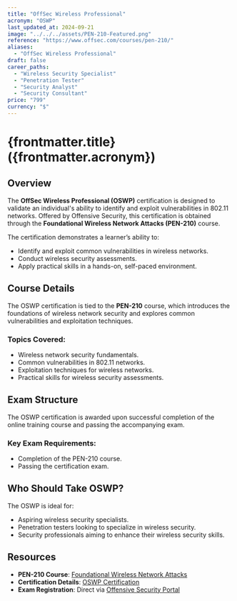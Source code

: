```yaml
---
title: "OffSec Wireless Professional"
acronym: "OSWP"
last_updated_at: 2024-09-21
image: "../../../assets/PEN-210-Featured.png"
reference: "https://www.offsec.com/courses/pen-210/"
aliases:
  - "OffSec Wireless Professional"
draft: false
career_paths:
  - "Wireless Security Specialist"
  - "Penetration Tester"
  - "Security Analyst"
  - "Security Consultant"
price: "799"
currency: "$"
---
```


# {frontmatter.title} ({frontmatter.acronym})

## Overview

The **OffSec Wireless Professional (OSWP)** certification is designed to validate an individual's ability to identify
and exploit vulnerabilities in 802.11 networks. Offered by Offensive Security, this certification is obtained through
the **Foundational Wireless Network Attacks (PEN-210)** course.

The certification demonstrates a learner’s ability to:

- Identify and exploit common vulnerabilities in wireless networks.
- Conduct wireless security assessments.
- Apply practical skills in a hands-on, self-paced environment.

## Course Details

The OSWP certification is tied to the **PEN-210** course, which introduces the foundations of wireless network security
and explores common vulnerabilities and exploitation techniques.

### Topics Covered:

- Wireless network security fundamentals.
- Common vulnerabilities in 802.11 networks.
- Exploitation techniques for wireless networks.
- Practical skills for wireless security assessments.

## Exam Structure

The OSWP certification is awarded upon successful completion of the online training course and passing the accompanying
exam.

### Key Exam Requirements:

- Completion of the PEN-210 course.
- Passing the certification exam.

## Who Should Take OSWP?

The OSWP is ideal for:

- Aspiring wireless security specialists.
- Penetration testers looking to specialize in wireless security.
- Security professionals aiming to enhance their wireless security skills.

## Resources

- **PEN-210 Course**: [Foundational Wireless Network Attacks](https://www.offsec.com/courses/pen-210/)
- **Certification Details**: [OSWP Certification](https://www.offsec.com/courses/pen-210/)
- **Exam Registration**: Direct via [Offensive Security Portal](https://www.offsec.com/)
